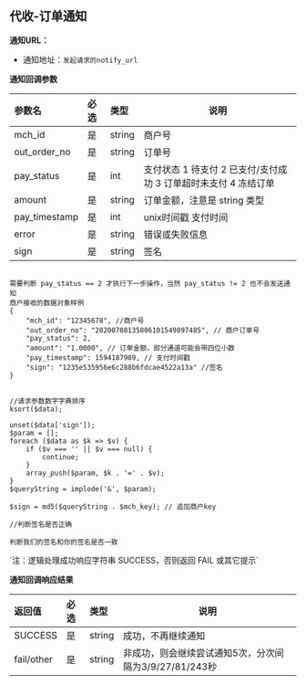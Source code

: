 
## 代收-订单通知

**通知URL：**

* 通知地址：`发起请求的notify_url`

**通知回调参数**

| 参数名           |必选| 类型     | 说明                                         |
|:--------------|:---|:-------|--------------------------------------------|
| mch_id        |是  | string | 商户号                                        |
| out_order_no  |是  | string | 订单号                                        |
| pay_status    |是  | int    | 支付状态  1 待支付  2 已支付/支付成功  3 订单超时未支付  4 冻结订单 |
| amount        |是  | string | 订单金额，注意是 string 类型                         |
| pay_timestamp |是  | int    | unix时间戳 支付时间                               |
| error         |是  | string | 错误或失败信息                                    |
| sign          |是  | string | 签名                                         |

```

需要判断 pay_status == 2 才执行下一步操作，当然 pay_status != 2 也不会发送通知
商户接收的数据对象样例
{
    "mch_id": "12345678", //商户号
    "out_order_no": "20200708135806101549897485", // 商户订单号
    "pay_status": 2,
    "amount": "1.0000", // 订单金额，部分通道可能会带四位小数
    "pay_timestamp": 1594187989, // 支付时间戳
    "sign": "1235e535956e6c288b6fdcae4522a13a" //签名
}


//请求参数数字字典排序
ksort($data);

unset($data['sign']);
$param = [];
foreach ($data as $k => $v) {
    if ($v === '' || $v === null) {
        continue;
    }
    array_push($param, $k . '=' . $v);
}
$queryString = implode('&', $param);

$sign = md5($queryString . $mch_key); // 追加商户key

//判断签名是否正确

判断我们的签名和你的签名是否一致

```

\`注：逻辑处理成功响应字符串 SUCCESS，否则返回 FAIL 或其它提示\`

**通知回调响应结果**

|返回值|必选|类型|说明|
|:----    |:---|:----- |-----   |
|SUCCESS |是  |string | 成功，不再继续通知  |
|fail/other |是  |string | 非成功，则会继续尝试通知5次，分次间隔为3/9/27/81/243秒 |
